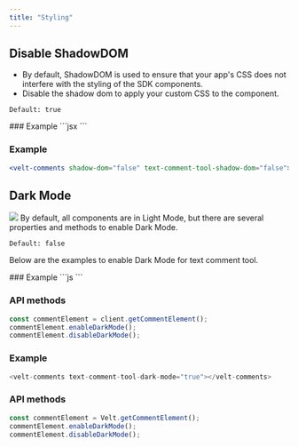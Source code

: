 ```yaml
---
title: "Styling"
---
```




## Disable ShadowDOM
- By default, ShadowDOM is used to ensure that your app's CSS does not interfere with the styling of the SDK components.
- Disable the shadow dom to apply your custom CSS to the component.

`Default: true`

<Tabs>

<Tab title="React / Next.js">
### Example
```jsx
<VeltComments shadowDom={false} textCommentToolShadowDom={false} />
```
</Tab>

<Tab title="HTML / Other Frameworks">

### Example
```jsx
<velt-comments shadow-dom="false" text-comment-tool-shadow-dom="false"></velt-comments>
```
</Tab>
</Tabs>

## Dark Mode

![](/images/customization/velt-text-comment-1.png)
By default, all components are in Light Mode, but there are several properties and methods to enable Dark Mode.

`Default: false`

Below are the examples to enable Dark Mode for text comment tool.

<Tabs>

<Tab title="React / Next.js">
### Example
```js
<VeltComments textCommentToolDarkMode={true} />
```

### API methods

```jsx
const commentElement = client.getCommentElement();
commentElement.enableDarkMode();
commentElement.disableDarkMode();
```

</Tab>

<Tab title="HTML / Other Frameworks">


### Example
```js
<velt-comments text-comment-tool-dark-mode="true"></velt-comments>
```

### API methods

```jsx
const commentElement = Velt.getCommentElement();
commentElement.enableDarkMode();
commentElement.disableDarkMode();
```

</Tab>

</Tabs>